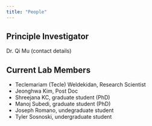 ```yaml
---
title: "People"
---
```


## Principle Investigator

Dr. Qi Mu
(contact details)

## Current Lab Members
- Teclemariam (Tecle) Weldekidan, Research Scientist
- Jeonghwa Kim, Post Doc
- Shreejana KC, graduate student (PhD)
- Manoj Subedi, graduate student (PhD)
- Joseph Romano, undegraduate student
- Tyler Sosnoski, undergraduate student

